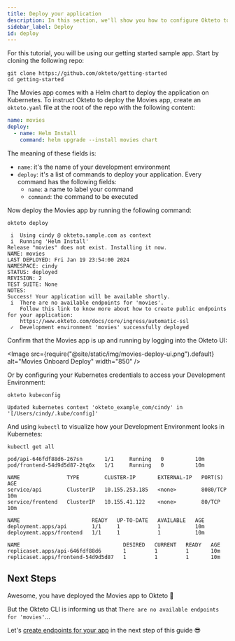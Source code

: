 ```yaml
---
title: Deploy your application
description: In this section, we'll show you how to configure Okteto to deploy your app
sidebar_label: Deploy
id: deploy
---
```



For this tutorial, you will be using our getting started sample app. Start by cloning the following repo:

```console
git clone https://github.com/okteto/getting-started
cd getting-started
```

The Movies app comes with a Helm chart to deploy the application on Kubernetes.
To instruct Okteto to deploy the Movies app, create an `okteto.yaml` file at the root of the repo with the following content:

```yaml
name: movies
deploy:
  - name: Helm Install
    command: helm upgrade --install movies chart
```

The meaning of these fields is:

- `name`: it's the name of your development environment
- `deploy`: it's a list of commands to deploy your application. Every command has the following fields:
  - `name`: a name to label your command
  - `command`: the command to be executed

Now deploy the Movies app by running the following command:

```console
okteto deploy
```

```console
 i  Using cindy @ okteto.sample.com as context
 i  Running 'Helm Install'
Release "movies" does not exist. Installing it now.
NAME: movies
LAST DEPLOYED: Fri Jan 19 23:54:00 2024
NAMESPACE: cindy
STATUS: deployed
REVISION: 2
TEST SUITE: None
NOTES:
Success! Your application will be available shortly.
 i  There are no available endpoints for 'movies'.
    Follow this link to know more about how to create public endpoints for your application:
    https://www.okteto.com/docs/core/ingress/automatic-ssl
 ✓  Development environment 'movies' successfully deployed
```

Confirm that the Movies app is up and running by logging into the Okteto UI:

<Image
  src={require("@site/static/img/movies-deploy-ui.png").default}
  alt="Movies Onboard Deploy"
  width="850"
/>

Or by configuring your Kubernetes credentials to access your Development Environment:

```console
okteto kubeconfig
```

```
Updated kubernetes context 'okteto_example_com/cindy' in '[/Users/cindy/.kube/config]'
```

And using `kubectl` to visualize how your Development Environment looks in Kubernetes:

```console
kubectl get all
```

```
pod/api-646fdf88d6-267sn       1/1     Running   0          10m
pod/frontend-54d9d5d87-2tq6x   1/1     Running   0          10m

NAME               TYPE        CLUSTER-IP       EXTERNAL-IP   PORT(S)    AGE
service/api        ClusterIP   10.155.253.185   <none>        8080/TCP   10m
service/frontend   ClusterIP   10.155.41.122    <none>        80/TCP     10m

NAME                       READY   UP-TO-DATE   AVAILABLE   AGE
deployment.apps/api        1/1     1            1           10m
deployment.apps/frontend   1/1     1            1           10m

NAME                                 DESIRED   CURRENT   READY   AGE
replicaset.apps/api-646fdf88d6       1         1         1       10m
replicaset.apps/frontend-54d9d5d87   1         1         1       10m
```

## Next Steps

Awesome, you have deployed the Movies app to Okteto 🚀

But the Okteto CLI is informing us that `There are no available endpoints for 'movies'`...

Let's [create endpoints for your app](endpoints.mdx) in the next step of this guide 😎
